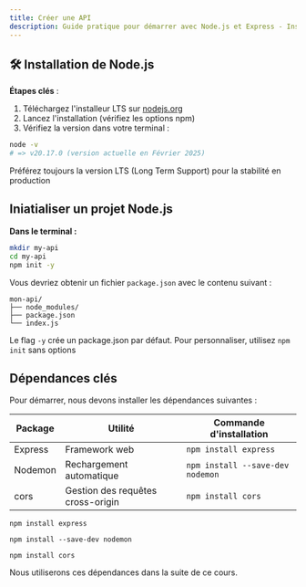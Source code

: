 ```yaml
---
title: Créer une API
description: Guide pratique pour démarrer avec Node.js et Express - Installation des dépendances, initialisation du projet, etc.
---
```


## 🛠️ Installation de Node.js

**Étapes clés** :
1. Téléchargez l'installeur LTS sur [nodejs.org](https://nodejs.org/)
2. Lancez l'installation (vérifiez les options npm)
3. Vérifiez la version dans votre terminal :
```bash
node -v
# => v20.17.0 (version actuelle en Février 2025)
```

<Callout type="info" title="💡 Astuce"> Préférez toujours la version LTS (Long Term Support) pour la stabilité en production</Callout>

## Iniatialiser un projet Node.js

**Dans le terminal :**
```bash
mkdir my-api
cd my-api
npm init -y
```

Vous devriez obtenir un fichier ```package.json``` avec le contenu suivant :

```
mon-api/
├── node_modules/
├── package.json
└── index.js
```

<Callout type="error" title="Attention"> Le flag `-y` crée un package.json par défaut. Pour personnaliser, utilisez `npm init` sans options </Callout>

## Dépendances clés

Pour démarrer, nous devons installer les dépendances suivantes :

| Package | Utilité | Commande d'installation |
| --- | --- | --- |
| Express | Framework web |  ```npm install express``` |
| Nodemon | Rechargement automatique |  ```npm install --save-dev nodemon``` |
| cors | Gestion des requêtes cross-origin |  ```npm install cors``` |


```package-install
npm install express
```

```package-install
npm install --save-dev nodemon
```

```package-install
npm install cors
```



Nous utiliserons ces dépendances dans la suite de ce cours.
